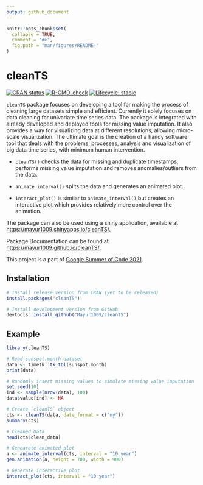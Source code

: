 ```yaml
---
output: github_document
---
```


```r
knitr::opts_chunk$set(
  collapse = TRUE,
  comment = "#>",
  fig.path = "man/figures/README-"
)
```


# cleanTS

<!-- badges: start -->

[![CRAN status](https://www.r-pkg.org/badges/version/cleanTS)](https://CRAN.R-project.org/package=cleanTS)
[![R-CMD-check](https://github.com/Mayur1009/cleanTS/actions/workflows/R-CMD-check.yaml/badge.svg)](https://github.com/Mayur1009/cleanTS/actions/workflows/R-CMD-check.yaml)
[![Lifecycle: stable](https://img.shields.io/badge/lifecycle-stable-brightgreen.svg)](https://lifecycle.r-lib.org/articles/stages.html#stable)
<!-- badges: end -->


`cleanTS` package focuses on developing a tool for making the process of cleaning large datasets simple and efficient. Currently it solely focuses on data cleaning for univariate time series data. The package is integrated with already developed and deployed tools for missing value imputation. It also provides a way for visualizing data at different resolutions, allowing micro-scale visualization. The ultimate goal is the creation of a handy software tool that deals with the problems, processes, analysis and visualization of big data time series, with minimum human intervention.

* `cleanTS()` checks the data for missing and duplicate timestamps, performs missing value imputation and removes anomalies/outliers from the data.

* `animate_interval()` splits the data and generates an animated plot.

* `interact_plot()` is similar to `animate_interval()` but creates an interactive plot which provides relatively more control over the animation.

The package can also be used using a shiny application, available at [https://mayur1009.shinyapps.io/cleanTS/](https://mayur1009.shinyapps.io/cleanTS/).

Package Documentation can be found at [https://mayur1009.github.io/cleanTS/](https://mayur1009.github.io/cleanTS/).

This project is a part of [Google Summer of Code 2021](https://summerofcode.withgoogle.com/projects/#4626948166254592).

## Installation

```r
# Install release version from CRAN (yet to be released)
install.packages("cleanTS")

# Install development version from GitHub
devtools::install_github("Mayur1009/cleanTS")
```

## Example

```r
library(cleanTS)

# Read sunspot.month dataset
data <- timetk::tk_tbl(sunspot.month)
print(data)

# Randomly insert missing values to simulate missing value imputation
set.seed(10)
ind <- sample(nrow(data), 100)
data$value[ind] <- NA

# Create `cleanTS` object
cts <- cleanTS(data, date_format = c("my"))
summary(cts)

# Cleaned Data
head(cts$clean_data)

# Genearate animated plot
a <- animate_interval(cts, interval = "10 year")
gen.animation(a, height = 700, width = 900)
```

```r
# Generate interactive plot
interact_plot(cts, interval = "10 year")
```

